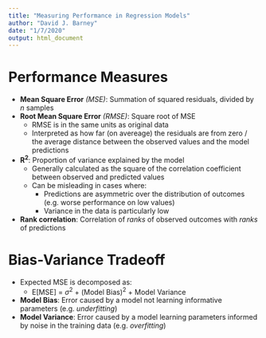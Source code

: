 ```yaml
---
title: "Measuring Performance in Regression Models"
author: "David J. Barney"
date: "1/7/2020"
output: html_document
---
```


# Performance Measures
* **Mean Square Error** *(MSE)*: Summation of squared residuals, divided by *n* samples
* **Root Mean Square Error** *(RMSE)*: Square root of MSE
  + RMSE is in the same units as original data
  + Interpreted as how far (on avereage) the residuals are from zero / the average distance between the observed values and the model predictions
* **R^2^**: Proportion of variance explained by the model
  + Generally calculated as the square of the correlation coefficient between observed and predicted values
  + Can be misleading in cases where:
    + Predictions are asymmetric over the distribution of outcomes (e.g. worse performance on low values)
    + Variance in the data is particularly low
* **Rank correlation**: Correlation of *ranks* of observed outcomes with *ranks* of predictions

# Bias-Variance Tradeoff
* Expected MSE is decomposed as:
  + E[MSE] = $\sigma$^2^ + (Model Bias)^2^ + Model Variance
* **Model Bias**:  Error caused by a model not learning informative parameters (e.g. *underfitting*)
* **Model Variance**: Error caused by a model learning parameters informed by noise in the training data (e.g. *overfitting*)